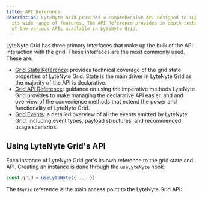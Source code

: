 ```yaml
---
title: API Reference
description: LyteNyte Grid provides a comprehensive API designed to support
  its wide range of features. The API Reference provides in depth technical explanations
  of the various APIs available in LyteNyte Grid.
---
```


LyteNyte Grid has three primary interfaces that make up the bulk of the API interaction with the
grid. These interfaces are the most commonly used. These are:

- [Grid State Reference](<./(foundational)/grid-state>): provides technical coverage of the
  grid state properties of LyteNyte Grid. State is the main driver in LyteNyte Grid as the majority of the
  API is declarative.
- [Grid API Reference](<./(foundational)/grid-api>): guidance on using the imperative methods LyteNyte Grid
  provides to make managing the declarative API easier, and and overview of the convenience methods that extend the
  power and functionality of LyteNyte Grid.
- [Grid Events](<./(foundational)/events>): a detailed overview of all the events emitted by LyteNyte Grid, including event types,
  payload structures, and recommended usage scenarios.

## Using LyteNyte Grid's API

Each instance of LyteNyte Grid get's its own reference to the grid state and API. Creating an
instance is done through the `useLyteNyte` hook:

```ts
const grid = useLyteNyte({ ... })
```

The _ts`grid`_ reference is the main access point to the LyteNyte Grid API:

<AutoTypeTable path="../packages/commercial-lytenyte-pro/src/+types.ts" name="Grid" />

